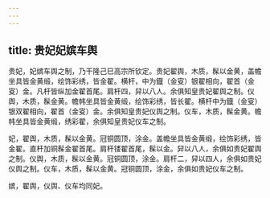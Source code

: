 ```yaml
---
---
---
```

title: 贵妃妃嫔车舆
---



贵妃，妃嫔车舆之制，乃干隆己巳高宗所钦定。贵妃翟舆，木质，髹以金黄，盖幨坐具皆金黄缎，绘饰彩绣，皆金翟。横杆，中为鐡（金叜）银翟相向，翟首（金叜）金。凡杆皆纵加金翟首尾。肩杆四，舁以八人。余俱知皇贵妃翟舆之制。仪舆，木质，髹金黄。幨帏坐具皆金黄缎，绘饰彩绣，皆长翟。横杆中为鐡（金叜）银双翟相向，翟首（金叜）金。余俱知皇贵妃仪舆之制。仪车，木质，髹金黄。幨帏坐具皆金黄缎，绣彩翟，余俱知皇贵妃仪车之制。

妃，翟舆，木质，髹以金黄。冠铜圆顶，涂金。盖幨坐具皆金黄缎，绘饰彩绣，皆金翟。直杆加铜髹金翟首尾。肩杆镂翟首尾，髹以金。舁以八人，余俱如贵妃翟舆之制。仪舆，木质，髹以金黄。冠铜圆顶，涂金。肩杆二，舁以四人，余俱如贵妃仪舆之制。仪车，木质，髹以金黄。冠铜圆顶，涂金，余俱如贵妃仪车之制。

嫔，翟舆，仪舆、仪车均同妃。